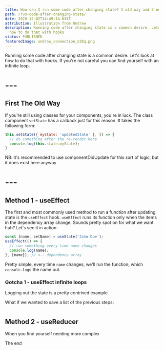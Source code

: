 ```yaml
---
title: How can I run some code after changing state? 1 old way and 2 new ways
path: /run-code-after-changing-state/
date: 2020-12-02T14:49:14.633Z
attribution: Illustration from Undraw
description: Running code after changing state is a common desire. Lets look at
  how to do that with hooks
status: PUBLISHED
featuredImage: undraw_connection_b38q.png
---
```

Running some code after changing state is a common desire. Let's look at how to do that with hooks. If you're not careful you can find yourself with an infinite loop.

# ---
## First The Old Way

If you're still using classes for your components, you're in luck. The class component `setState` has a callback just for this reason. It takes the following form:

```js
this.setState({ myState: 'updatedState' }, () => {
  // do something after the re-render here
  console.log(this.state.myState);
}
```

NB: it's recommended to use componentDidUpdate for this sort of logic, but it does exist here anyway
# ---



## Method 1 - useEffect

The first and most commonly used method to run a function after updating state is the `useEffect` hook. `useEffect` runs its function only when the items in the dependency array change. Sounds pretty spot on for what we want huh? Let's see it in action:

```js
const [name, setName] = useState('John Doe');
useEffect(() => {
  // run something every time name changes
  console.log(name);
}, [name]); // <-- dependency array
``` 

Pretty simple, every time `name` changes, we'll run the function, which `console.log`s the name out. 

### Gotcha 1 - useEffect infinite loops

Logging out the state is a pretty contrived example. 

What if we wanted to save a list of the previous steps:

```js

```

## Method 2 - useReducer

When you find yourself needing more complex 


The end